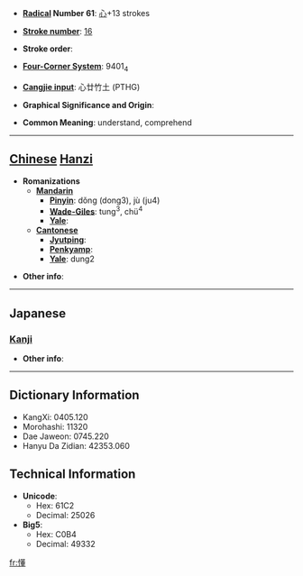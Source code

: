 * '''[[Wiktionary:Chinese radical index| Radical]] Number 61''': [[Wiktionary:Chinese radical index 心|心]]+13 strokes

* '''[[Wiktionary:Chinese total strokes index|Stroke number]]''': [[Wiktionary:Chinese total strokes index 16|16]]

* '''Stroke order''': 

* '''[[Wiktionary:Chinese four corner index|Four-Corner System]]''': 9401<sub>4</sub>

* '''[[Wiktionary:Chinese Cangjie index|Cangjie input]]''': 心廿竹土 (PTHG)

* '''Graphical Significance and Origin''': 

* '''Common Meaning''': understand, comprehend

----

== [[Chinese]] [[Hanzi]] ==

* '''Romanizations'''
** '''[[Mandarin]]'''
*** '''[[Pinyin]]''': dǒng (dong3), jù (ju4)
*** '''[[Wade-Giles]]''': tung<sup>3</sup>, chü<sup>4</sup>
*** '''[[Yale]]''': 
** '''[[Cantonese]]'''
*** '''[[Jyutping]]''':
*** '''[[Penkyamp]]''': 
*** '''[[Yale]]''': dung2

* '''Other info''': 

----

==Japanese==
===[[Kanji]]===
{{kanji|on readings=[[とう]] (tō), [[つ]] (tsu)
|kun readings=[[みだれる]] (midareru)
}}

* '''Other info''':  

----

== Dictionary Information ==

* KangXi: 0405.120
* Morohashi: 11320
* Dae Jaweon: 0745.220
* Hanyu Da Zidian: 42353.060

== Technical Information ==

* '''Unicode''':
** Hex: 61C2
** Decimal: 25026
* '''Big5''':
** Hex: C0B4
** Decimal: 49332

[[fr:懂]]